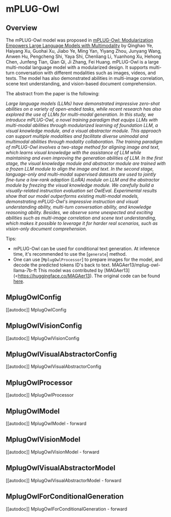 <!--Copyright 2023 The HuggingFace Team. All rights reserved.

Licensed under the Apache License, Version 2.0 (the "License"); you may not use this file except in compliance with
the License. You may obtain a copy of the License at

http://www.apache.org/licenses/LICENSE-2.0

Unless required by applicable law or agreed to in writing, software distributed under the License is distributed on
an "AS IS" BASIS, WITHOUT WARRANTIES OR CONDITIONS OF ANY KIND, either express or implied. See the License for the
specific language governing permissions and limitations under the License.
-->
# mPLUG-Owl

## Overview

The mPLUG-Owl model was proposed in [mPLUG-Owl: Modularization Empowers Large Language Models with Multimodality](https://arxiv.org/abs/2304.14178)  by Qinghao Ye, Haiyang Xu, Guohai Xu, Jiabo Ye, Ming Yan, Yiyang Zhou, Junyang Wang, Anwen Hu, Pengcheng Shi, Yaya Shi, Chenliang Li, Yuanhong Xu, Hehong Chen, Junfeng Tian, Qian Qi, Ji Zhang, Fei Huang. mPLUG-Owl is a large multi-modal language model with a modularized design. It supports multi-turn conversation with different modalities such as images, videos, and texts. The model has also demonstrated abilities in multi-image correlation, scene text understanding, and vision-based document comprehension.

The abstract from the paper is the following:

*Large language models (LLMs) have demonstrated impressive zero-shot abilities on a variety of open-ended tasks, while recent research has also explored the use of LLMs for multi-modal generation. In this study, we introduce mPLUG-Owl, a novel training paradigm that equips LLMs with multi-modal abilities through modularized learning of foundation LLM, a visual knowledge module, and a visual abstractor module. This approach can support multiple modalities and facilitate diverse unimodal and multimodal abilities through modality collaboration. The training paradigm of mPLUG-Owl involves a two-stage method for aligning image and text, which learns visual knowledge with the assistance of LLM while maintaining and even improving the generation abilities of LLM. In the first stage, the visual knowledge module and abstractor module are trained with a frozen LLM module to align the image and text. In the second stage, language-only and multi-modal supervised datasets are used to jointly fine-tune a low-rank adaption (LoRA) module on LLM and the abstractor module by freezing the visual knowledge module. We carefully build a visually-related instruction evaluation set OwlEval. Experimental results show that our model outperforms existing multi-modal models, demonstrating mPLUG-Owl's impressive instruction and visual understanding ability, multi-turn conversation ability, and knowledge reasoning ability. Besides, we observe some unexpected and exciting abilities such as multi-image correlation and scene text understanding, which makes it possible to leverage it for harder real scenarios, such as vision-only document comprehension.*

Tips:

- mPLUG-Owl can be used for conditional text generation. At inference time, it's recommended to use the [`generate`] method. 
- One can use [`MplugOwlProcessor`] to prepare images for the model, and decode the predicted tokens ID's back to text.
MAGAer13/mplug-owl-llama-7b-ft
This model was contributed by [MAGAer13](<https://huggingface.co/MAGAer13). The original code can be found [here](https://github.com/X-PLUG/mPLUG-Owl).

## MplugOwlConfig

[[autodoc]] MplugOwlConfig

## MplugOwlVisionConfig

[[autodoc]] MplugOwlVisionConfig


## MplugOwlVisualAbstractorConfig

[[autodoc]] MplugOwlVisualAbstractorConfig

## MplugOwlProcessor

[[autodoc]] MplugOwlProcessor

## MplugOwlModel

[[autodoc]] MplugOwlModel
    - forward

## MplugOwlVisionModel

[[autodoc]] MplugOwlVisionModel
    - forward

## MplugOwlVisualAbstractorModel

[[autodoc]] MplugOwlVisualAbstractorModel
    - forward

## MplugOwlForConditionalGeneration

[[autodoc]] MplugOwlForConditionalGeneration
    - forward

